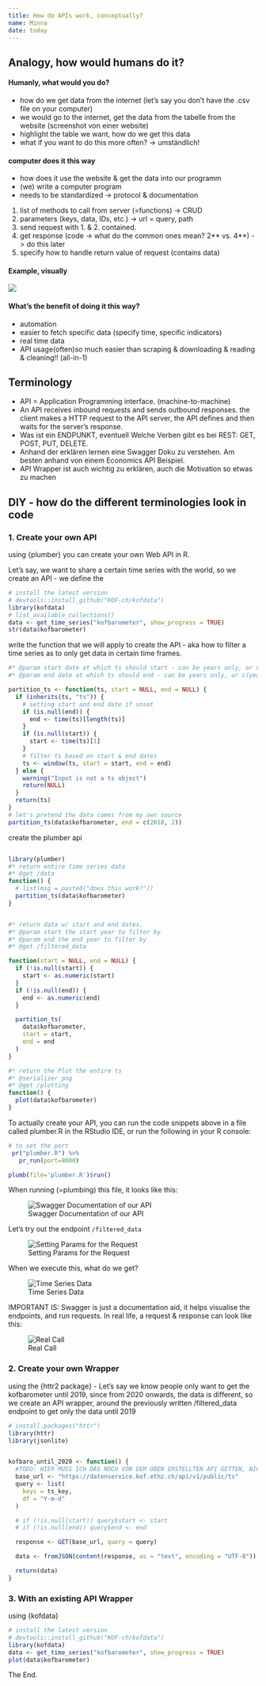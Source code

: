 ```yaml
---
title: How do APIs work, conceptually?
name: Minna
date: today
---
```


## Analogy, how would humans do it?

#### Humanly, what would you do?

- how do we get data from the internet (let's say you don't have the .csv file on your computer)
<!-- TODO: use this for the blog post!!! -->
- we would go to the internet, get the data from the tabelle from the website (screenshot von einer website)
- highlight the table we want, how do we get this data
- what if you want to do this more often? -> umständlich! 

#### computer does it this way

- how does it use the website & get the data into our programm
- (we) write a computer program
- needs to be standardized -> protocol & documentation

1. list of methods to call from server (=functions) -> CRUD
2. parameters (keys, data, IDs, etc.) -> url = query, path
3. send request with 1. & 2. contained.
4. get response (code -> what do the common ones mean? 2** vs. 4**) -> do this later
5. specify how to handle return value of request (contains data)

#### Example, visually

<!-- chuck norris joke, or country population or something -->
![](img/chuck-norris.png)

#### What's the benefit of doing it this way?

- automation
- easier to fetch specific data (specify time, specific indicators)
- real time data
- API usage(often)so much easier than scraping & downloading & reading & cleaning!! (all-in-1)


## Terminology 
- API = Application Programming interface. (machine-to-machine) 
- An API receives inbound requests and sends outbound responses. the client makes a HTTP request to the API server, the API defines  and then waits for the server's response. 
- Was ist ein ENDPUNKT, eventuell Welche Verben gibt es bei REST: GET, POST, PUT, DELETE. 
- Anhand der erklären lernen eine Swagger Doku zu verstehen. Am besten anhand von einem Economics API Beispiel. 
- API Wrapper ist auch wichtig zu erklären, auch die Motivation so etwas zu machen


## DIY - how do the different terminologies look in code

### 1. Create your own API

using {plumber} you can create your own Web API in R. 

Let's say, we want to share a certain time series with the world, so we create an API - we define the 

```r
# install the latest version
# devtools::install_github("KOF-ch/kofdata")
library(kofdata)
# list_available_collections()
data <- get_time_series("kofbarometer", show_progress = TRUE)
str(data$kofbarometer)
```

write the function that we will apply to create the API - aka how to filter a time series as to only get data in certain time frames.
```r
#* @param start date at which ts should start - can be years only, or c(year, month)
#* @param end date at which ts should end - can be years only, or c(year, month)

partition_ts <- function(ts, start = NULL, end = NULL) {
  if (inherits(ts, "ts")) {
    # setting start and end date if unset
    if (is.null(end)) {
      end <- time(ts)[length(ts)]
    }
    if (is.null(start)) {
      start <- time(ts)[1]
    }
    # filter ts based on start & end dates
    ts <- window(ts, start = start, end = end)
  } else {
    warning("Input is not a ts object")
    return(NULL)
  }
  return(ts)
}
# let's pretend the data comes from my own source
partition_ts(data$kofbarometer, end = c(2010, 2))
```

create the plumber api

```r

library(plumber)
#* return entire time series data
#* @get /data
function() {
  # list(msg = paste0("does this work?"))
  partition_ts(data$kofbarometer)
}


#* return data w/ start and end dates.
#* @param start the start year to filter by
#* @param end the end year to filter by
#* @get /filtered_data

function(start = NULL, end = NULL) {
  if (!is.null(start)) {
    start <- as.numeric(start)
  }
  if (!is.null(end)) {
    end <- as.numeric(end)
  }

  partition_ts(
    data$kofbarometer,
    start = start,
    end = end
  )
}

#* return the Plot the entire ts
#* @serializer png
#* @get /plotting
function() {
  plot(data$kofbarometer)
}

```

::: {.callout-tip}

To actually create your API, you can run the code snippets above in a file called plumber.R in the RStudio IDE, or run the following in your R console: 

```r
# to set the port 
 pr("plumber.R") %>%
   pr_run(port=8000)

plumb(file='plumber.R')$run()
```

:::

When running (=plumbing) this file, it looks like this:

![Swagger Documentation of our API](img/endpoints.png)

Let's try out the endpoint `/filtered_data`

![Setting Params for the Request](img/set_params.png)

When we execute this, what do we get?

![Time Series Data](img/get_requests.png)

IMPORTANT IS: Swagger is just a documentation aid, it helps visualise the endpoints, and run requests.
In real life, a request & response can look like this:

![Real Call](img/real_call.png)

### 2. Create your own Wrapper

using the {httr2 package} - Let's say we know people only want to get the kofbarometer until 2019, since from 2020 onwards, the data is different, so we create an API wrapper, around the previously written /filtered_data endpoint to get only the data until 2019

<!-- TODO: figure out how to use the API just created to get only data until 2020. -->

```r
# install.packages("httr")
library(httr)
library(jsonlite)


kofbaro_until_2020 <- function() {
  #TODO: HIER MUSS ICH DAS NOCH VON DEM OBEN ERSTELLTEN API GETTEN, NICHT VON KOFDATA!
  base_url <- "https://datenservice.kof.ethz.ch/api/v1/public/ts"
  query <- list(
    keys = ts_key,
    df = "Y-m-d"
  )

  # if (!is.null(start)) query$start <- start
  # if (!is.null(end)) query$end <- end

  response <- GET(base_url, query = query)

  data <- fromJSON(content(response, as = "text", encoding = "UTF-8"))

  return(data)
}

```


### 3. With an existing API Wrapper 

using {kofdata}

```r
# install the latest version
# devtools::install_github("KOF-ch/kofdata")
library(kofdata)
data <- get_time_series("kofbarometer", show_progress = TRUE)
plot(data$kofbarometer)
```

The End.